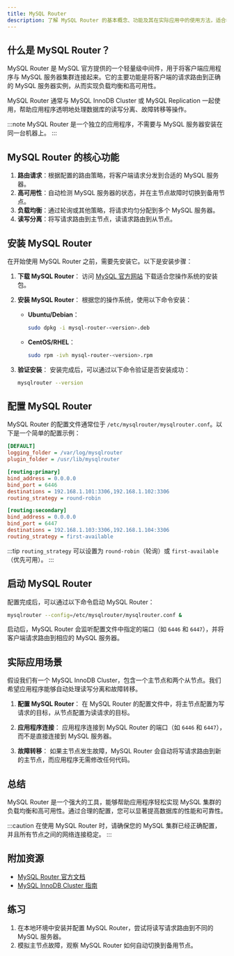 ```yaml
---
title: MySQL Router
description: 了解 MySQL Router 的基本概念、功能及其在实际应用中的使用方法，适合初学者入门。
---
```


## 什么是 MySQL Router？

MySQL Router 是 MySQL 官方提供的一个轻量级中间件，用于将客户端应用程序与 MySQL 服务器集群连接起来。它的主要功能是将客户端的请求路由到正确的 MySQL 服务器实例，从而实现负载均衡和高可用性。

MySQL Router 通常与 MySQL InnoDB Cluster 或 MySQL Replication 一起使用，帮助应用程序透明地处理数据库的读写分离、故障转移等操作。

:::note
MySQL Router 是一个独立的应用程序，不需要与 MySQL 服务器安装在同一台机器上。
:::

## MySQL Router 的核心功能

1. **路由请求**：根据配置的路由策略，将客户端请求分发到合适的 MySQL 服务器。
2. **高可用性**：自动检测 MySQL 服务器的状态，并在主节点故障时切换到备用节点。
3. **负载均衡**：通过轮询或其他策略，将请求均匀分配到多个 MySQL 服务器。
4. **读写分离**：将写请求路由到主节点，读请求路由到从节点。

## 安装 MySQL Router

在开始使用 MySQL Router 之前，需要先安装它。以下是安装步骤：

1. **下载 MySQL Router**：
   访问 [MySQL 官方网站](https://dev.mysql.com/downloads/router/) 下载适合您操作系统的安装包。

2. **安装 MySQL Router**：
   根据您的操作系统，使用以下命令安装：

   - **Ubuntu/Debian**：
     ```bash
     sudo dpkg -i mysql-router-<version>.deb
     ```
   - **CentOS/RHEL**：
     ```bash
     sudo rpm -ivh mysql-router-<version>.rpm
     ```

3. **验证安装**：
   安装完成后，可以通过以下命令验证是否安装成功：
   ```bash
   mysqlrouter --version
   ```

## 配置 MySQL Router

MySQL Router 的配置文件通常位于 `/etc/mysqlrouter/mysqlrouter.conf`。以下是一个简单的配置示例：

```ini
[DEFAULT]
logging_folder = /var/log/mysqlrouter
plugin_folder = /usr/lib/mysqlrouter

[routing:primary]
bind_address = 0.0.0.0
bind_port = 6446
destinations = 192.168.1.101:3306,192.168.1.102:3306
routing_strategy = round-robin

[routing:secondary]
bind_address = 0.0.0.0
bind_port = 6447
destinations = 192.168.1.103:3306,192.168.1.104:3306
routing_strategy = first-available
```

:::tip
`routing_strategy` 可以设置为 `round-robin`（轮询）或 `first-available`（优先可用）。
:::

## 启动 MySQL Router

配置完成后，可以通过以下命令启动 MySQL Router：

```bash
mysqlrouter --config=/etc/mysqlrouter/mysqlrouter.conf &
```

启动后，MySQL Router 会监听配置文件中指定的端口（如 `6446` 和 `6447`），并将客户端请求路由到相应的 MySQL 服务器。

## 实际应用场景

假设我们有一个 MySQL InnoDB Cluster，包含一个主节点和两个从节点。我们希望应用程序能够自动处理读写分离和故障转移。

1. **配置 MySQL Router**：
   在 MySQL Router 的配置文件中，将主节点配置为写请求的目标，从节点配置为读请求的目标。

2. **应用程序连接**：
   应用程序连接到 MySQL Router 的端口（如 `6446` 和 `6447`），而不是直接连接到 MySQL 服务器。

3. **故障转移**：
   如果主节点发生故障，MySQL Router 会自动将写请求路由到新的主节点，而应用程序无需修改任何代码。

## 总结

MySQL Router 是一个强大的工具，能够帮助应用程序轻松实现 MySQL 集群的负载均衡和高可用性。通过合理的配置，您可以显著提高数据库的性能和可靠性。

:::caution
在使用 MySQL Router 时，请确保您的 MySQL 集群已经正确配置，并且所有节点之间的网络连接稳定。
:::

## 附加资源

- [MySQL Router 官方文档](https://dev.mysql.com/doc/mysql-router/en/)
- [MySQL InnoDB Cluster 指南](https://dev.mysql.com/doc/refman/8.0/en/mysql-innodb-cluster.html)

## 练习

1. 在本地环境中安装并配置 MySQL Router，尝试将读写请求路由到不同的 MySQL 服务器。
2. 模拟主节点故障，观察 MySQL Router 如何自动切换到备用节点。
